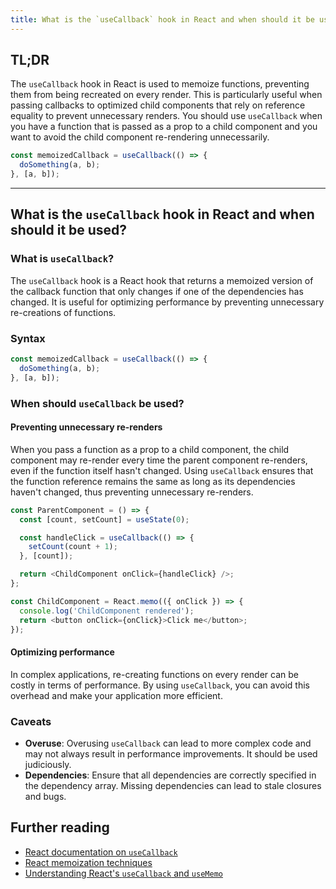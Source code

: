 ```yaml
---
title: What is the `useCallback` hook in React and when should it be used?
---
```


## TL;DR

The `useCallback` hook in React is used to memoize functions, preventing them from being recreated on every render. This is particularly useful when passing callbacks to optimized child components that rely on reference equality to prevent unnecessary renders. You should use `useCallback` when you have a function that is passed as a prop to a child component and you want to avoid the child component re-rendering unnecessarily.

```javascript
const memoizedCallback = useCallback(() => {
  doSomething(a, b);
}, [a, b]);
```

---

## What is the `useCallback` hook in React and when should it be used?

### What is `useCallback`?

The `useCallback` hook is a React hook that returns a memoized version of the callback function that only changes if one of the dependencies has changed. It is useful for optimizing performance by preventing unnecessary re-creations of functions.

### Syntax

```javascript
const memoizedCallback = useCallback(() => {
  doSomething(a, b);
}, [a, b]);
```

### When should `useCallback` be used?

#### Preventing unnecessary re-renders

When you pass a function as a prop to a child component, the child component may re-render every time the parent component re-renders, even if the function itself hasn't changed. Using `useCallback` ensures that the function reference remains the same as long as its dependencies haven't changed, thus preventing unnecessary re-renders.

```javascript
const ParentComponent = () => {
  const [count, setCount] = useState(0);

  const handleClick = useCallback(() => {
    setCount(count + 1);
  }, [count]);

  return <ChildComponent onClick={handleClick} />;
};

const ChildComponent = React.memo(({ onClick }) => {
  console.log('ChildComponent rendered');
  return <button onClick={onClick}>Click me</button>;
});
```

#### Optimizing performance

In complex applications, re-creating functions on every render can be costly in terms of performance. By using `useCallback`, you can avoid this overhead and make your application more efficient.

### Caveats

- **Overuse**: Overusing `useCallback` can lead to more complex code and may not always result in performance improvements. It should be used judiciously.
- **Dependencies**: Ensure that all dependencies are correctly specified in the dependency array. Missing dependencies can lead to stale closures and bugs.

## Further reading

- [React documentation on `useCallback`](https://reactjs.org/docs/hooks-reference.html#usecallback)
- [React memoization techniques](https://reactjs.org/docs/optimizing-performance.html#use-memo)
- [Understanding React's `useCallback` and `useMemo`](https://kentcdodds.com/blog/usememo-and-usecallback)

